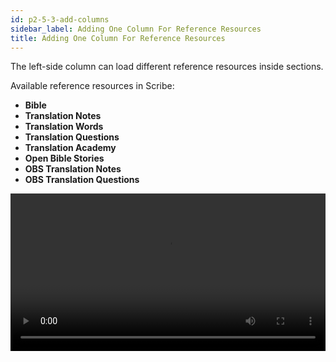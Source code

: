 ```yaml
---
id: p2-5-3-add-columns
sidebar_label: Adding One Column For Reference Resources
title: Adding One Column For Reference Resources
---
```


The left-side column can load different reference resources inside sections. 

Available reference resources in Scribe:

-   **Bible**
-   **Translation Notes**
-   **Translation Words**
-   **Translation Questions**
-   **Translation Academy**
-   **Open Bible Stories**
-   **OBS Translation Notes**
-   **OBS Translation Questions**

<video controls src="/AutographaV2-1-0/OBS-addingcoloumn.mov" width="100%" type="video/mov"/>
<p>   </p>
<p>   </p>
<h1> OBS includes a lock sync auto scroll function. </h1>

-   While editing, you can select the verse number to which you want to navigate.
-   The reference OBS section also moves to the same verse as the selected verse in the editor.

<video controls src="/autographaAssetsV2/how-to/autoscroll.mov" width="100%" type="video/mov"/>
